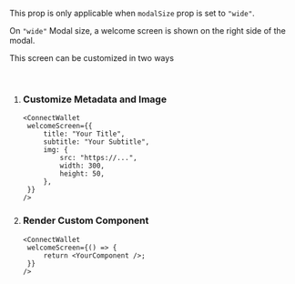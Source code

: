 This prop is only applicable when `modalSize` prop is set to `"wide"`.

On `"wide"` Modal size, a welcome screen is shown on the right side of the modal.

This screen can be customized in two ways

<br />

1. ### Customize Metadata and Image

   ```tsx
   <ConnectWallet
   	welcomeScreen={{
   		title: "Your Title",
   		subtitle: "Your Subtitle",
   		img: {
   			src: "https://...",
   			width: 300,
   			height: 50,
   		},
   	}}
   />
   ```

2. ### Render Custom Component

   ```tsx
   <ConnectWallet
   	welcomeScreen={() => {
   		return <YourComponent />;
   	}}
   />
   ```
